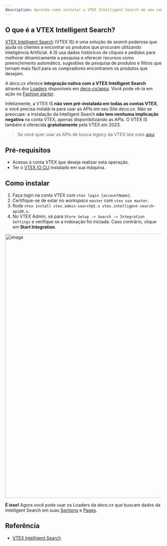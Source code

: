 ```yaml
---
description: Aprenda como instalar a VTEX Intelligent Search em uma conta VTEX e aproveitar os conectores integrados da deco.cx
---
```


## O que é a VTEX Intelligent Search?

[VTEX Intelligent Search](https://help.vtex.com/tracks/vtex-intelligent-search)
(VTEX IS) é uma solução de _search_ poderosa que ajuda os clientes a encontrar
os produtos que procuram utilizando Inteligência Artificial. A IS usa dados
históricos de cliques e pedidos para melhorar dinamicamente a pesquisa e
oferecer recursos como preenchimento automático, sugestões de pesquisa de
produtos e filtros que tornam mais fácil para os compradores encontrarem os
produtos que desejam.

A _deco.cx_ oferece **integração nativa com a VTEX Intelligent Search** através
dos [Loaders](/docs/pt/concepts/loader) disponíveis em
[deco-cx/apps](https://github.com/deco-cx/apps). Você pode vê-la em ação no
[Fashion starter](https://storefront-vtex.deco.site).

Infelizmente, a VTEX IS **não vem pré-instalada em todas as contas VTEX**, e
você precisa instalá-la para usar as APIs em seu Site _deco.cx_. Não se
preocupe: a instalação da Intelligent Search **não tem nenhuma implicação
negativa** na conta VTEX, apenas disponibilizando as APIs. O VTEX IS também é
oferecida **gratuitamente** pela VTEX em 2023.

> Se você quer usar as APIs de busca _legacy_ da VTEX leia mais
> [aqui](/docs/en/tutorials/connecting-vtex)

## Pré-requisitos

- Acesso à conta VTEX que deseja realizar esta operação.
- Ter o
  [VTEX IO CLI](https://developers.vtex.com/docs/guides/vtex-io-documentation-vtex-io-cli-installation-and-command-reference)
  instalado em sua máquina.

## Como instalar

1. Faça login na conta VTEX com `vtex login {accountName}`.
2. Certifique-se de estar no _workspace_ `master` com `vtex use master`.
3. Rode `vtex install vtex.admin-search@1.x vtex.intelligent-search-api@0.x`.
4. No VTEX Admin, vá para `Store Setup -> Search -> Integration Settings` e
   verifique se a indexação foi iniciada. Caso contrário, clique em **Start
   Integration**.

<Frame><img width="847" alt="image" src="https://user-images.githubusercontent.com/18706156/225157818-47f5da0e-dfa7-4ad8-9d79-818370baba55.png"/></Frame>

**É isso!** Agora você pode usar os Loaders da _deco.cx_ que buscam dados da
Intelligent Search em suas [Sections](/docs/pt/concepts/section) e
[Pages](/docs/pt/concepts/page).

## Referência

- [VTEX Intelligent Search](https://help.vtex.com/tracks/vtex-intelligent-search)
